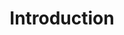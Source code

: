 ---
title: Introduction
description: Initial page for design documentation.
lastUpdated: 2023-09-10
sidebar:
    badge:
        text: WIP
        variant: caution
---